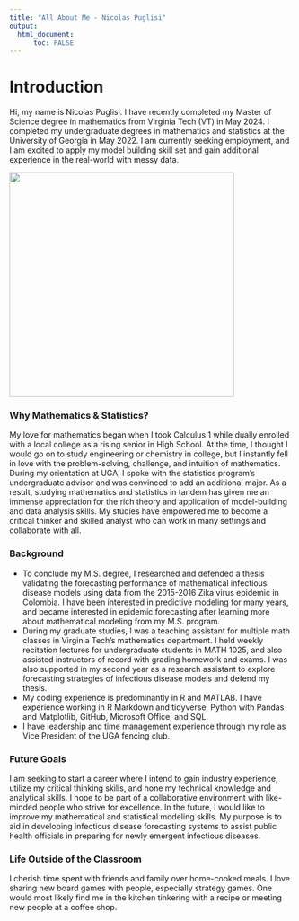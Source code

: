 ```yaml
---
title: "All About Me - Nicolas Puglisi"
output: 
  html_document:
      toc: FALSE
---
```


# Introduction

Hi, my name is Nicolas Puglisi. I have recently completed my Master of Science degree in mathematics from Virginia Tech (VT) in May 2024. I completed my undergraduate degrees in mathematics and statistics at the University of Georgia in May 2022. I am currently seeking employment, and I am excited to apply my model building skill set and gain additional experience in the real-world with messy data.

![](nicolas_pfp.jpg){fig-align="center" width="400"}

### Why Mathematics & Statistics?

My love for mathematics began when I took Calculus 1 while dually enrolled with a local college as a rising senior in High School. At the time, I thought I would go on to study engineering or chemistry in college, but I instantly fell in love with the problem-solving, challenge, and intuition of mathematics. During my orientation at UGA, I spoke with the statistics program's undergraduate advisor and was convinced to add an additional major. As a result, studying mathematics and statistics in tandem has given me an immense appreciation for the rich theory and application of model-building and data analysis skills. My studies have empowered me to become a critical thinker and skilled analyst who can work in many settings and collaborate with all.

### Background

-   To conclude my M.S. degree, I researched and defended a thesis validating the forecasting performance of mathematical infectious disease models using data from the 2015-2016 Zika virus epidemic in Colombia. I have been interested in predictive modeling for many years, and became interested in epidemic forecasting after learning more about mathematical modeling from my M.S. program.
-   During my graduate studies, I was a teaching assistant for multiple math classes in Virginia Tech's mathematics department. I held weekly recitation lectures for undergraduate students in MATH 1025, and also assisted instructors of record with grading homework and exams. I was also supported in my second year as a research assistant to explore forecasting strategies of infectious disease models and defend my thesis.
-   My coding experience is predominantly in R and MATLAB. I have experience working in R Markdown and tidyverse, Python with Pandas and Matplotlib, GitHub, Microsoft Office, and SQL.
-   I have leadership and time management experience through my role as Vice President of the UGA fencing club.

### Future Goals

I am seeking to start a career where I intend to gain industry experience, utilize my critical thinking skills, and hone my technical knowledge and analytical skills. I hope to be part of a collaborative environment with like-minded people who strive for excellence. In the future, I would like to improve my mathematical and statistical modeling skills. My purpose is to aid in developing infectious disease forecasting systems to assist public health officials in preparing for newly emergent infectious diseases.

### Life Outside of the Classroom

I cherish time spent with friends and family over home-cooked meals. I love sharing new board games with people, especially strategy games. One would most likely find me in the kitchen tinkering with a recipe or meeting new people at a coffee shop.
